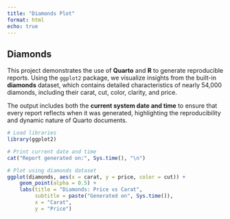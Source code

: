 ```yaml
---
title: "Diamonds Plot"
format: html
echo: true
---
```


## Diamonds

This project demonstrates the use of **Quarto** and **R** to generate reproducible reports. Using the `ggplot2` package, we visualize insights from the built-in **diamonds** dataset, which contains detailed characteristics of nearly 54,000 diamonds, including their carat, cut, color, clarity, and price.

The output includes both the **current system date and time** to ensure that every report reflects when it was generated, highlighting the reproducibility and dynamic nature of Quarto documents.

```r
# Load libraries
library(ggplot2)

# Print current date and time
cat("Report generated on:", Sys.time(), "\n")

# Plot using diamonds dataset
ggplot(diamonds, aes(x = carat, y = price, color = cut)) +
    geom_point(alpha = 0.5) +
    labs(title = "Diamonds: Price vs Carat",
         subtitle = paste("Generated on", Sys.time()),
         x = "Carat",
         y = "Price")

```

```r

```
